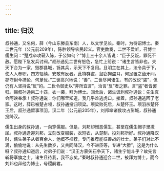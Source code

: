 ```yaml
---
---
---
```

title: 归汉
---



叔孙通，又名何，薛（今山东滕县东南）人，以文学见长。秦时，为待诏博士。秦二世元年（公元前209年），陈胜领导农民起义。官吏数奏，二世不爱听，召博士儒生问：“楚戍卒攻蕲入陈，于公如何？”博士三十余人皆说：“臣子反叛，罪死不赦。愿陛下急发兵讨阀。”叔孙通见二世有怒色，急忙上前说：“诸生言皆非也。夫天下合为一家，毁郡县城，铄其兵，示天下不复用。且明主在其上，法令具于下，使人人奉职，四方辐辏，安敢有反者。此特群盗，鼠窃狗盗耳，何足置之齿牙间。郡守尉今捕论，何足忧。”二世高兴地说：“善”。二世尽问诸生，有的改说“盗”，但仍有人坚持说“反”的。二世令御史以“非所宜言”，治言“反”者之罪。言“盗”者皆罢归。赐叔孙通帛二十匹，衣一袭，拜为博士。回舍后，诸生讽刺叔孙通说：先生真会阿谀奉承！叔孙通说：你们哪里知道，我几乎难逃虎口。接着，叔孙通逃回了老家。这时，薛已被楚占领，叔孙通投归项梁。项梁败死后，从楚怀王。项羽杀楚怀王后，叔孙通留事项羽。汉二年（公元前205年），刘邦率诸侯攻占彭城，叔孙通投降汉。

儒生出身的叔孙通，一向穿儒服。但是，刘邦却憎恶儒生，甚至在儒生帽子里撒尿。叔孙通逢迎刘邦，立刻改变服装，衣短衣，从楚制，投刘邦所好。叔孙通降汉时，儒生弟子从者百余人，他概不推荐，专门推荐能征善战的壮士。弟子们对此不满，偷偷地说：从先生数岁，又共同降汉，今不进臣等，专进“大猾”，这是为什么呀？叔孙通知道后，对弟子们说：“汉王方蒙矢石争天下，诸生宁能斗乎？故先言斩将搴旗之士。诸生且待我，我不忘矣。”秦时叔孙通迎合二世，被拜为博士，而今刘邦也拜他为博士，号稷嗣君。